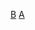 {{asbox
|image=Lunar crater Daedalus.jpg
|category=天文學家小作品
|subject=關於[[天文學家]]、[[宇宙學家]]與[[未來學家]]的
|name=Template:天文學家小作品
}}<noinclude>[[Category:天文學小作品模板|B]]
[[Category:科學家小作品模板|A]]</noinclude>